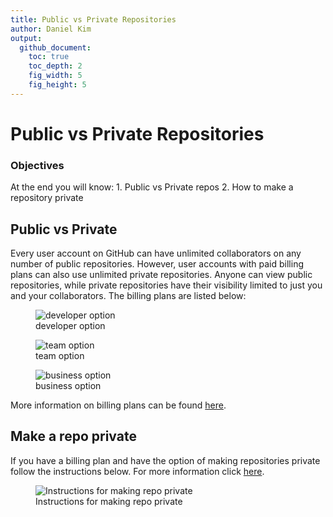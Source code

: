 ```yaml
---
title: Public vs Private Repositories
author: Daniel Kim
output:
  github_document:
    toc: true
    toc_depth: 2
    fig_width: 5
    fig_height: 5
---
```


# Public vs Private Repositories

### Objectives
At the end you will know:
1. Public vs Private repos
2. How to make a repository private

## Public vs Private

Every user account on GitHub can have unlimited collaborators on any number of public repositories. However, user accounts with paid billing plans can also use unlimited private repositories. Anyone can view public repositories, while private repositories have their visibility limited to just you and your collaborators. The billing plans are listed below:

![developer option](https://user-images.githubusercontent.com/19320775/27946973-0b90d8b4-62c2-11e7-91ac-813526ee3ba4.PNG)

![team option](https://user-images.githubusercontent.com/19320775/27947003-296b26f0-62c2-11e7-9ca9-cfebb328e73e.PNG)

![business option](https://user-images.githubusercontent.com/19320775/27947033-4aae5d96-62c2-11e7-8b2d-ff7f30ee9d8c.PNG)

More information on billing plans can be found [here](https://github.com/pricing).

## Make a repo private

If you have a billing plan and have the option of making repositories private follow the instructions below. For more information click [here](https://help.github.com/articles/making-a-public-repository-private/).

![Instructions for making repo private](https://user-images.githubusercontent.com/19320775/27947220-f729cf6a-62c2-11e7-80f4-8cf3e3e84ad4.PNG)



